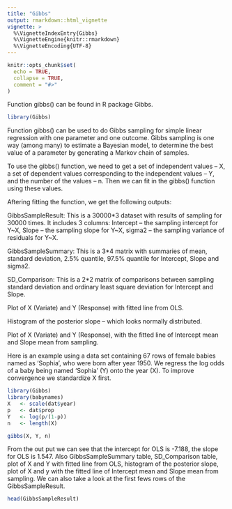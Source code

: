 ```yaml
---
title: "Gibbs"
output: rmarkdown::html_vignette
vignette: >
  %\VignetteIndexEntry{Gibbs}
  %\VignetteEngine{knitr::rmarkdown}
  %\VignetteEncoding{UTF-8}
---
```


```r
knitr::opts_chunk$set(
  echo = TRUE,
  collapse = TRUE,
  comment = "#>"
)
```

Function gibbs() can be found in R package Gibbs.
```r
library(Gibbs)
```
Function gibbs() can be used to do Gibbs sampling for simple linear regression with one parameter and one outcome. Gibbs sampling is one way (among many) to estimate a Bayesian model, to determine the best value of a parameter by generating a Markov chain of samples.

To use the gibbs() function, we need to get a set of independent values -- X, a set of dependent values corresponding to the independent values -- Y, and the number of the values -- n. Then we can fit in the gibbs() function using these values.

Aftering fitting the function, we get the following outputs:

GibbsSampleResult: This is a 30000*3 dataset with results of sampling for 30000 times. It includes 3 columns: Intercept -- the sampling intercept for Y~X, Slope -- the sampling slope for Y~X, sigma2 -- the sampling variance of residuals for Y~X.

GibbsSampleSummary: This is a 3*4 matrix with summaries of mean, standard deviation, 2.5% quantile, 97.5% quantile for Intercept, Slope and sigma2.

SD_Comparison: This is a 2*2 matrix of comparisons between sampling standard deviation and ordinary least square deviation for Intercept and Slope.

Plot of X (Variate) and Y (Response) with fitted line from OLS.

Histogram of the posterior slope -- which looks normally distributed.

Plot of X (Variate) and Y (Response), with the fitted line of Intercept mean and Slope mean from sampling.

Here is an example using a data set containing 67 rows of female babies named as 'Sophia', who were born after year 1950. We regress the log odds of a baby being named 'Sophia' (Y) onto the year (X). To improve convergence we standardize X first.
```r
library(Gibbs)
library(babynames)
X   <- scale(dat$year)
p   <- dat$prop
Y   <- log(p/(1-p))
n   <- length(X)

gibbs(X, Y, n)
```
From the out put we can see that the intercept for OLS is -7.188, the slope for OLS is 1.547. Also GibbsSampleSummary table, SD_Comparison table, plot of X and Y with fitted line from OLS, histogram of the posterior slope, plot of X and y with the fitted line of Intercept mean and Slope mean from sampling. We can also take a look at the first fews rows of the GibbsSampleResult.
```r
head(GibbsSampleResult)
```




